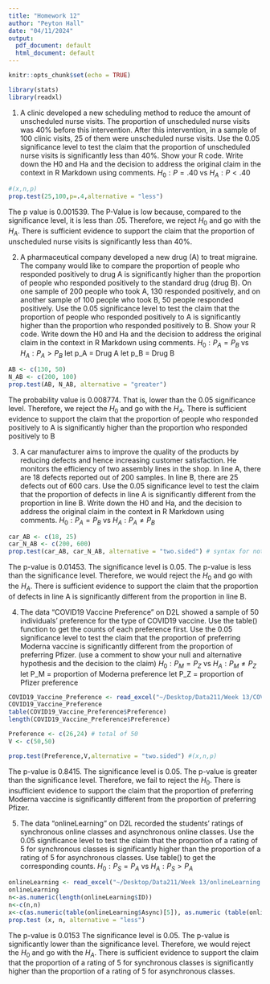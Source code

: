 ```yaml
---
title: "Homework 12"
author: "Peyton Hall"
date: "04/11/2024"
output:
  pdf_document: default
  html_document: default
---
```


```r
knitr::opts_chunk$set(echo = TRUE)
```


```r
library(stats)
library(readxl)
```


1. A clinic developed a new scheduling method to reduce the amount of unscheduled nurse visits.
The proportion of unscheduled nurse visits was 40% before this intervention. After this
intervention, in a sample of 100 clinic visits, 25 of them were unscheduled nurse visits. Use the
0.05 significance level to test the claim that the proportion of unscheduled nurse visits is
significantly less than 40%. Show your R code. Write down the H0 and Ha and the decision to
address the original claim in the context in R Markdown using comments.
$H_0: P=.40$ vs $H_A: P<.40$
```r
#(x,n,p)
prop.test(25,100,p=.4,alternative = "less")
```
The p value is 0.001539. The P-Value is low because, compared to the 
significance level, it is less than .05. Therefore, we reject $H_0$
and go with the $H_A$.
There is sufficient evidence to support the claim that the proportion of 
unscheduled nurse visits is significantly less than 40%.


2. A pharmaceutical company developed a new drug (A) to treat migraine. The company would like
to compare the proportion of people who responded positively to drug A is significantly higher
than the proportion of people who responded positively to the standard drug (drug B). On one
sample of 200 people who took A, 130 responded positively, and on another sample of 100 people
who took B, 50 people responded positively. Use the 0.05 significance level to test the claim that
the proportion of people who responded positively to A is significantly higher than the proportion
who responded positively to B. Show your R code. Write down the H0 and Ha and the decision to
address the original claim in the context in R Markdown using comments.
$H_0: P_A = P_B$ vs $H_A: P_A > P_B$
let p_A = Drug A
let p_B = Drug B
```r
AB <- c(130, 50)
N_AB <- c(200, 100)
prop.test(AB, N_AB, alternative = "greater")
```
The probability value is 0.008774. That is, lower than the 0.05 significance 
level. Therefore, we reject the $H_0$ and go with the $H_A$.
There is sufficient evidence to support the claim that the proportion of people 
who responded positively to A is significantly higher than the proportion
who responded positively to B


3. A car manufacturer aims to improve the quality of the products by reducing defects and hence
increasing customer satisfaction. He monitors the efficiency of two assembly lines in the shop. In
line A, there are 18 defects reported out of 200 samples. In line B, there are 25 defects out of 600
cars. Use the 0.05 significance level to test the claim that the proportion of defects in line A is
significantly different from the proportion in line B. Write down the H0 and Ha, and the decision
to address the original claim in the context in R Markdown using comments.
$H_0: P_A = P_B$ vs $H_A: P_A \ne P_B$
```r
car_AB <- c(18, 25)
car_N_AB <- c(200, 600)
prop.test(car_AB, car_N_AB, alternative = "two.sided") # syntax for not equal
```
The p-value is 0.01453. The significance level is 0.05. The p-value is less than
the significance level. Therefore, we would reject the $H_0$ and go with the 
$H_A$. There is sufficient evidence to support the claim that the proportion of 
defects in line A is significantly different from the proportion in line B.


4. The data “COVID19 Vaccine Preference” on D2L showed a sample of 50 individuals’ preference
for the type of COVID19 vaccine. Use the table() function to get the counts of each preference
first. Use the 0.05 significance level to test the claim that the proportion of preferring Moderna
vaccine is significantly different from the proportion of preferring Pfizer. (use a comment to show
your null and alternative hypothesis and the decision to the claim)
$H_0: P_M = P_Z$ vs $H_A: P_M \ne P_Z$
let P_M = proportion of Moderna preference
let P_Z = proportion of Pfizer preference
```r
COVID19_Vaccine_Preference <- read_excel("~/Desktop/Data211/Week 13/COVID19 Vaccine Preference.xlsx")
COVID19_Vaccine_Preference
table(COVID19_Vaccine_Preference$Preference)
length(COVID19_Vaccine_Preference$Preference)

Preference <- c(26,24) # total of 50
V <- c(50,50) 

prop.test(Preference,V,alternative = "two.sided") #(x,n,p)
```
The p-value is 0.8415. The significance level is 0.05. The p-value is greater
than the significance level. Therefore, we fail to reject the $H_0$.
There is insufficient evidence to support the claim that the proportion of 
preferring Moderna vaccine is significantly different from the proportion of 
preferring Pfizer.


5. The data “onlineLearning” on D2L recorded the students’ ratings of synchronous online classes
and asynchronous online classes. Use the 0.05 significance level to test the claim that the
proportion of a rating of 5 for synchronous classes is significantly higher than the proportion of a
rating of 5 for asynchronous classes. Use table() to get the corresponding counts.
$H_0: P_S = P_A$ vs $H_A: P_S > P_A$
```r
onlineLearning <- read_excel("~/Desktop/Data211/Week 13/onlineLearning.xlsx")
onlineLearning
n<-as.numeric(length(onlineLearning$ID))
n<-c(n,n)
x<-c(as.numeric(table(onlineLearning$Async)[5]), as.numeric (table(onlineLearning$Sync)[3]))
prop.test (x, n, alternative = "less")
```
The p-value is 0.0153 The significance level is 0.05. The p-value is 
significantly lower than the significance level. Therefore, we would reject the
$H_0$ and go with the $H_A$.
There is sufficient evidence to support the claim that the
proportion of a rating of 5 for synchronous classes is significantly higher than 
the proportion of a rating of 5 for asynchronous classes.
